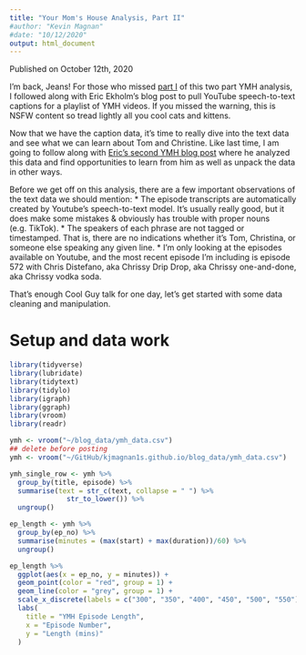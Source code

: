 ```yaml
---
title: "Your Mom's House Analysis, Part II"
#author: "Kevin Magnan"
#date: "10/12/2020"
output: html_document
---
```

Published on October 12th, 2020

I'm back, Jeans! For those who missed [part I](https://www.kevinjmagnan.com/YMH.html) of this two part YMH analysis, I followed along with Eric Ekholm's blog post to pull YouTube speech-to-text captions for a playlist of YMH videos. If you missed the warning, this is NSFW content so tread lightly all you cool cats and kittens. 

Now that we have the caption data, it's time to really dive into the text data and see what we can learn about Tom and Christine. Like last time, I am going to follow along with [Eric's second YMH blog post](https://eric-ekholm.netlify.app/blog/ymh-explore/) where he analyzed this data and find opportunities to learn from him as well as unpack the data in other ways.

Before we get off on this analysis, there are a few important observations of the text data we should mention:
* The episode transcripts are automatically created by Youtube’s speech-to-text model. It’s usually really good, but it does make some mistakes & obviously has trouble with proper nouns (e.g. TikTok).
* The speakers of each phrase are not tagged or timestamped. That is, there are no indications whether it’s Tom, Christina, or someone else speaking any given line.
* I’m only looking at the episodes available on Youtube, and the most recent episode I’m including is episode 572 with Chris Distefano, aka Chrissy Drip Drop, aka Chrissy one-and-done, aka Chrissy vodka soda.

That's enough Cool Guy talk for one day, let's get started with some data cleaning and manipulation.

# Setup and data work

```r
library(tidyverse)
library(lubridate)
library(tidytext)
library(tidylo)
library(igraph)
library(ggraph)
library(vroom)
library(readr)

ymh <- vroom("~/blog_data/ymh_data.csv")
## delete before posting 
ymh <- vroom("~/GitHub/kjmagnan1s.github.io/blog_data/ymh_data.csv")

ymh_single_row <- ymh %>% 
  group_by(title, episode) %>%
  summarise(text = str_c(text, collapse = " ") %>%
              str_to_lower()) %>%
  ungroup()
```


```r
ep_length <- ymh %>%
  group_by(ep_no) %>%
  summarise(minutes = (max(start) + max(duration))/60) %>%
  ungroup()

ep_length %>%
  ggplot(aes(x = ep_no, y = minutes)) +
  geom_point(color = "red", group = 1) +
  geom_line(color = "grey", group = 1) +
  scale_x_discrete(labels = c("300", "350", "400", "450", "500", "550")) +
  labs(
    title = "YMH Episode Length",
    x = "Episode Number",
    y = "Length (mins)"
  )
```  
  
  
  
  
  
  
  
  
  






